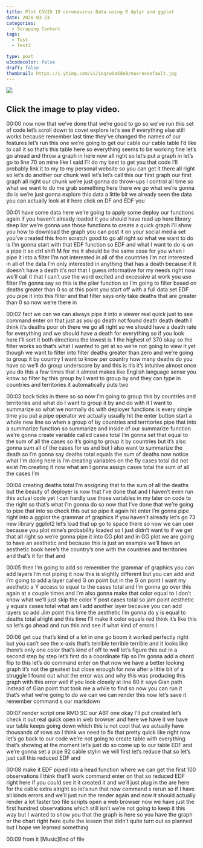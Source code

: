 ```yaml
---
title: Plot COVID 19 coronavirus Data using R dplyr and ggplot
date: 2020-03-23
categories:
  - Scraping Content
tags:
  - Test
  - Test2

type: post
w3codecolor: false
draft: false
thumbnail: https://i.ytimg.com/vi/ioqrwUaSde8/maxresdefault.jpg
---
```


<a href="https://www.youtube.com/watch?v=ioqrwUaSde8">
<picture><img src="https://i.ytimg.com/vi/ioqrwUaSde8/maxresdefault.jpg"></picture>
</a>



## Click the image to play video.



00:00
now now that we've done that we're good to go so we've run this set of code
let's scroll down to covet explore let's see if everything else still works
because remember last time they've changed the names of our features let's
run this one we're going to get our cable our cable table I'd like to call
it so that's this table here so everything seems to be working fine
let's go ahead and throw a graph in here now all right so let's put a graph in
let's go to line 70 on mine like I said I'll do my best to get you
that code I'll probably link it to my to my personal website so you can get it
there all right so let's do another our chunk well let's let's call this our
first graph our first graph all right our chunk we're just gonna do throw-ups
I control all time so what we want to do me grab something here there we go what
we're gonna do is we're just gonna explore this data a little bit we
already seen the data you can actually look at it here click on DF and EDF you

00:01
have some data here we're going to apply some deploy our functions again if you
haven't already loaded it you should have read up here library deep liar
we're gonna use those functions to create a quick graph I'll show you how
to download the graph you can post it on your social media set you've created
this from scratch good to go all right so what we want to do is I'm gonna start
with that EDF function so EDF and what I
want to do is on a pipe it so ctrl shift M for me it should be the same case for
you when I pipe it into a filter I'm not interested in all of the countries I'm
not interested in all of the data I'm only interested in anything that has a
death because if it doesn't have a death
it's not that I guess informative for my needs right now we'll call it that I
can't use the word excited and excessive at work you use filter I'm gonna say so
this is the plier function so I'm going to filter based on deaths greater than 0
so at this point you start off with a full data set
EDF you pipe it into this filter and that filter says only take deaths that
are greater than 0 so now we're there in

00:02
fact we can we can always pipe it into a viewer real quick just to see command
enter on that just as you go death not found death
death death I think it's deaths poor oh there we go all right so we should have
a death rate for everything and we should have a death for everything so if
you look here I'll sort it both directions the lowest is 1 the highest
of 370 okay so the filter works so that's what I wanted to get at so we're
not going to view it yet though we want to filter into filter deaths greater
than zero and we're going to group it by country I want to know per country how
many deaths do you have so we'll do group underscore by and this
is it's it's intuitive almost once you do this a few times that it almost makes
like English language sense you know so filter by this group by I want to group
by and they can type in countries and territories it automatically puts two

00:03
back ticks in there so so now I'm going to group this by countries and
territories and what do I want to group it by and do with it I want to summarize
so what we normally do with deployer functions is every single time you put a
pipe operator we actually usually hit the enter button start a whole new line
so when a group of by countries and territories pipe that into a summarize
function so summarize and inside of our summarize function we're gonna create
variable called cases total I'm gonna set that equal to the sum of all the
cases so it's going to group it by countries but it's also gonna sum all of
the cases for us and but I also want to summarize the death so I'm gonna say
deaths total equals the sum of deaths now notice what I'm doing here is I'm
creating variables on the fly cases total did not exist I'm creating
it now what am I gonna assign cases total the sum of all the cases I'm

00:04
creating deaths total I'm assigning that to the sum of all the deaths but the
beauty of deployer is now that I've done that and I haven't even run this actual
code yet I can hardly use those variables in my later on code to the
right so that's what I'm gonna do so now that I've done that we're going to pipe
that into so check this out so pipe it again hit enter
I'm gonna pipe right into a ggplot the grammar of graphics if you haven't
already let's go 73 new library ggplot2 let's
load that up go to space there so now we can user because you plot mine's
probability loaded so I just didn't want to if we get that all right so we're
gonna pipe it into GG plot and in GG plot we are going to have an aesthetic
and because this is just an example we'll have an aesthetic book here's the
country's one with the countries and territories and that's it for that and

00:05
then I'm going to add so remember the grammar of graphics you can add layers
I'm not piping it now this is slightly different but you can add and I'm going
to add a layer called G on point but in the G on point I want my aesthetic a Y
access to equal to the cases total and I'm gonna go over this again at a couple
times and I'm also gonna make that color equal to I don't know what we'll just
skip the color Y post cases total so jam point aesthetic y equals cases total
what am I add another layer because you can add layers so add Jim point this
time the aesthetic I'm gonna do y is equal to deaths total alright and this
time I'll make it color equals red think
it's like this so let's go ahead and run this and see if what kind of errors I

00:06
get cuz that's kind of a lot in one go boom it worked perfectly right but you
can't see the x-axis that's terrible terrible terrible and it looks like
there's only one color that's kind of off to well let's figure this out in a
second step by step let's first do a coordinate flip so I'm gonna add a chord
flip to this let's do command enter on that now we have a better looking graph
it's not the greatest but close enough for now after a little bit of a struggle
I found out what the error was and why this was producing this graph with this
error well if you look closely at line 80 it
says Gian path instead of Gian point that took me a while to find so now you
can run it that's what we're going to do
we can we can render this now let's save it remember command s our markdown

00:07
render script one RMD SC our ABT one okay I'll put created let's check it out
real quick open in web browser and here we have it we have our table keeps going
down which this is not cool that we actually have thousands of rows so I
think we need to fix that pretty quick like right now let's go back to our code
we're not going to create table with everything that's showing at the moment
let's just do so come up to our table EDF and we're gonna set a pipe 92 cable
stylin we will first let's reduce that so let's just call this reduced EDF and

00:08
make it EDF piped into a head function where we
can get the first 100 observations I think that'll work
command enter on that so reduced EDF right here if you could see it it
created it and we'll just plug in the are here for the cable extra alright so
let's run that now command s rerun so if I have all kinds errors and we'll just
run the render again and now it should actually render a lot faster too
file scripts open a web browser now we have just the first hundred observations
which still isn't we're not going to keep it this way but I wanted to show
you that the graph is here so you have the graph or the chart right here quite
the lesson that didn't quite turn out as planned but I hope we learned something

00:09
from it [Music]End of file

